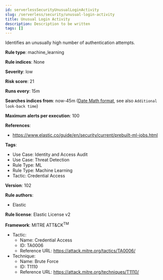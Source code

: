 ```yaml
---
id: serverlessSecurityUnusualLoginActivity
slug: /serverless/security/unusual-login-activity
title: Unusual Login Activity
description: Description to be written
tags: []
---
```


<div id="unusual-login-activity"></div>

Identifies an unusually high number of authentication attempts.

**Rule type**: machine_learning

**Rule indices**: None

**Severity**: low

**Risk score**: 21

**Runs every**: 15m

**Searches indices from**: now-45m ([Date Math format](((ref))/common-options.html#date-math), see also <DocLink id="serverlessSecurityRulesUiCreate" section="set-the-rules-schedule">`Additional look-back time`</DocLink>)

**Maximum alerts per execution**: 100

**References**: 

* https://www.elastic.co/guide/en/security/current/prebuilt-ml-jobs.html

**Tags**: 

* Use Case: Identity and Access Audit
* Use Case: Threat Detection
* Rule Type: ML
* Rule Type: Machine Learning
* Tactic: Credential Access

**Version**: 102

**Rule authors**: 

* Elastic

**Rule license**: Elastic License v2

**Framework**: MITRE ATT&CK<sup>TM</sup>

* Tactic:
    * Name: Credential Access
    * ID: TA0006
    * Reference URL: https://attack.mitre.org/tactics/TA0006/
* Technique:
    * Name: Brute Force
    * ID: T1110
    * Reference URL: https://attack.mitre.org/techniques/T1110/

